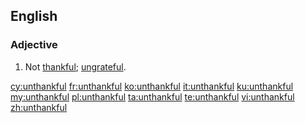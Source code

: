 ==English==

===Adjective===
{{en-adj}}
# Not [[thankful]]; [[ungrateful]].

[[cy:unthankful]]
[[fr:unthankful]]
[[ko:unthankful]]
[[it:unthankful]]
[[ku:unthankful]]
[[my:unthankful]]
[[pl:unthankful]]
[[ta:unthankful]]
[[te:unthankful]]
[[vi:unthankful]]
[[zh:unthankful]]